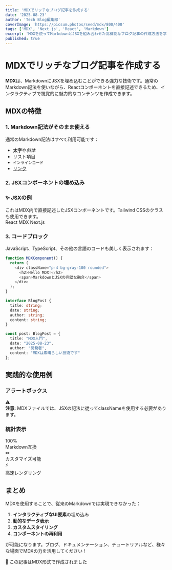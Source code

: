 ```yaml
---
title: 'MDXでリッチなブログ記事を作成する'
date: '2025-08-23'
author: 'Tech Blog編集部'
coverImage: 'https://picsum.photos/seed/mdx/800/400'
tags: ['MDX', 'Next.js', 'React', 'Markdown']
excerpt: 'MDXを使ってMarkdownとJSXを組み合わせた高機能なブログ記事の作成方法を学びましょう。'
published: true
---
```


# MDXでリッチなブログ記事を作成する

**MDX**は、MarkdownにJSXを埋め込むことができる強力な技術です。通常のMarkdown記法を使いながら、Reactコンポーネントを直接記述できるため、インタラクティブで視覚的に魅力的なコンテンツを作成できます。

## MDXの特徴

### 1. Markdown記法がそのまま使える

通常のMarkdown記法はすべて利用可能です：

- **太字**や*斜体*
- リスト項目
- `インラインコード`
- [リンク](https://mdxjs.com/)

### 2. JSXコンポーネントの埋め込み

<div className="bg-gradient-to-r from-blue-50 to-indigo-50 p-6 rounded-lg border border-blue-200 my-6">
  <h3 className="text-xl font-semibold text-blue-900 mb-3">✨ JSXの例</h3>
  <div className="text-blue-800 mb-4">
    これはMDX内で直接記述したJSXコンポーネントです。Tailwind CSSのクラスも使用できます。
  </div>
  <div className="flex gap-2">
    <span className="bg-blue-500 text-white px-3 py-1 rounded-full text-sm">React</span>
    <span className="bg-green-500 text-white px-3 py-1 rounded-full text-sm">MDX</span>
    <span className="bg-purple-500 text-white px-3 py-1 rounded-full text-sm">Next.js</span>
  </div>
</div>

### 3. コードブロック

JavaScript、TypeScript、その他の言語のコードも美しく表示されます：

```javascript
function MDXComponent() {
  return (
    <div className="p-4 bg-gray-100 rounded">
      <h2>Hello MDX!</h2>
      <span>MarkdownとJSXの完璧な融合</span>
    </div>
  );
}
```

```typescript
interface BlogPost {
  title: string;
  date: string;
  author: string;
  content: string;
}

const post: BlogPost = {
  title: "MDX入門",
  date: "2025-08-23",
  author: "開発者",
  content: "MDXは素晴らしい技術です"
};
```

## 実践的な使用例

### アラートボックス

<div className="border-l-4 border-yellow-400 bg-yellow-50 p-4 my-4">
  <div className="flex">
    <div className="flex-shrink-0">
      <span className="text-yellow-400">⚠️</span>
    </div>
    <div className="ml-3">
      <div className="text-yellow-800">
        <strong>注意:</strong> MDXファイルでは、JSXの記法に従ってclassNameを使用する必要があります。
      </div>
    </div>
  </div>
</div>

### 統計表示

<div className="grid grid-cols-1 md:grid-cols-3 gap-4 my-6">
  <div className="bg-white p-6 rounded-lg shadow-md border text-center">
    <div className="text-3xl font-bold text-blue-600 mb-2">100%</div>
    <div className="text-gray-600">Markdown互換</div>
  </div>
  <div className="bg-white p-6 rounded-lg shadow-md border text-center">
    <div className="text-3xl font-bold text-green-600 mb-2">∞</div>
    <div className="text-gray-600">カスタマイズ可能</div>
  </div>
  <div className="bg-white p-6 rounded-lg shadow-md border text-center">
    <div className="text-3xl font-bold text-purple-600 mb-2">⚡</div>
    <div className="text-gray-600">高速レンダリング</div>
  </div>
</div>

## まとめ

MDXを使用することで、従来のMarkdownでは実現できなかった：

1. **インタラクティブなUI要素**の埋め込み
2. **動的なデータ表示**
3. **カスタムスタイリング**
4. **コンポーネントの再利用**

が可能になります。ブログ、ドキュメンテーション、チュートリアルなど、様々な場面でMDXの力を活用してください！

<div className="mt-8 p-4 bg-gray-50 rounded-lg border">
  <div className="text-sm text-gray-600 text-center">
    📝 この記事はMDX形式で作成されました
  </div>
</div>